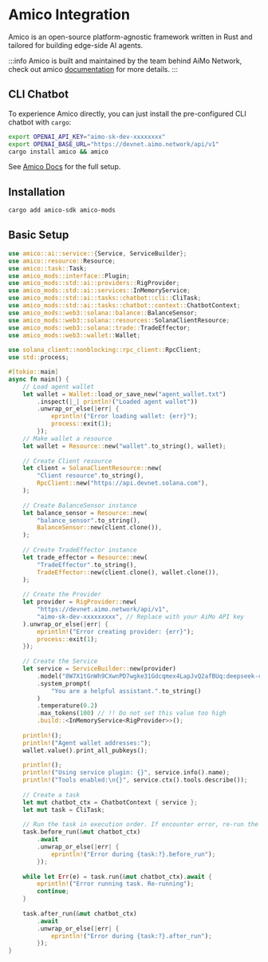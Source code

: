 # Amico Integration

Amico is an open-source platform-agnostic framework written in Rust and tailored for building edge-side AI agents. 

:::info
Amico is built and maintained by the team behind AiMo Network, check out amico [documentation](https://amico.dev) for more details.
:::

## CLI Chatbot

To experience Amico directly, you can just install the pre-configured CLI chatbot with `cargo`:

```bash
export OPENAI_API_KEY="aimo-sk-dev-xxxxxxxx"
export OPENAI_BASE_URL="https://devnet.aimo.network/api/v1"
cargo install amico && amico
```

See [Amico Docs](https://docs.amico.dev/docs/getting-started/run) for the full setup.

## Installation

```bash [Shell]
cargo add amico-sdk amico-mods
```

## Basic Setup

```rust [main.rs]
use amico::ai::service::{Service, ServiceBuilder};
use amico::resource::Resource;
use amico::task::Task;
use amico_mods::interface::Plugin;
use amico_mods::std::ai::providers::RigProvider;
use amico_mods::std::ai::services::InMemoryService;
use amico_mods::std::ai::tasks::chatbot::cli::CliTask;
use amico_mods::std::ai::tasks::chatbot::context::ChatbotContext;
use amico_mods::web3::solana::balance::BalanceSensor;
use amico_mods::web3::solana::resources::SolanaClientResource;
use amico_mods::web3::solana::trade::TradeEffector;
use amico_mods::web3::wallet::Wallet;
 
use solana_client::nonblocking::rpc_client::RpcClient;
use std::process;

#[tokio::main]
async fn main() {
    // Load agent wallet
    let wallet = Wallet::load_or_save_new("agent_wallet.txt")
        .inspect(|_| println!("Loaded agent wallet"))
        .unwrap_or_else(|err| {
            eprintln!("Error loading wallet: {err}");
            process::exit(1);
        });
    // Make wallet a resource
    let wallet = Resource::new("wallet".to_string(), wallet);
 
    // Create Client resource
    let client = SolanaClientResource::new(
        "Client resource".to_string(),
        RpcClient::new("https://api.devnet.solana.com"),
    );
 
    // Create BalanceSensor instance
    let balance_sensor = Resource::new(
        "balance_sensor".to_string(),
        BalanceSensor::new(client.clone()),
    );
 
    // Create TradeEffector instance
    let trade_effector = Resource::new(
        "TradeEffector".to_string(),
        TradeEffector::new(client.clone(), wallet.clone()),
    );
 
    // Create the Provider
    let provider = RigProvider::new(
        "https://devnet.aimo.network/api/v1", 
        "aimo-sk-dev-xxxxxxxxx", // Replace with your AiMo API key
    ).unwrap_or_else(|err| {
        eprintln!("Error creating provider: {err}");
        process::exit(1);
    });
 
    // Create the Service
    let service = ServiceBuilder::new(provider)
        .model("8W7X1tGnWh9CXwnPD7wgke31Gdcqmex4LapJvQ2afBUq:deepseek-chat-v3".to_string())
        .system_prompt(
            "You are a helpful assistant.".to_string()
        )
        .temperature(0.2)
        .max_tokens(100) // !! Do not set this value too high
        .build::<InMemoryService<RigProvider>>();
 
    println!();
    println!("Agent wallet addresses:");
    wallet.value().print_all_pubkeys();
 
    println!();
    println!("Using service plugin: {}", service.info().name);
    println!("Tools enabled:\n{}", service.ctx().tools.describe());
 
    // Create a task
    let mut chatbot_ctx = ChatbotContext { service };
    let mut task = CliTask;
 
    // Run the task in execution order. If encounter error, re-run the task.
    task.before_run(&mut chatbot_ctx)
        .await
        .unwrap_or_else(|err| {
            eprintln!("Error during {task:?}.before_run");
        });
 
    while let Err(e) = task.run(&mut chatbot_ctx).await {
        eprintln!("Error running task. Re-running");
        continue;
    }
 
    task.after_run(&mut chatbot_ctx)
        .await
        .unwrap_or_else(|err| {
            eprintln!("Error during {task:?}.after_run");
        });
}
```

